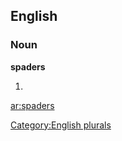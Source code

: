 
==English==

===Noun===
'''spaders'''

# {{plural of|[[spader]]}}

[[Category:English plurals]]

[[ar:spaders]]